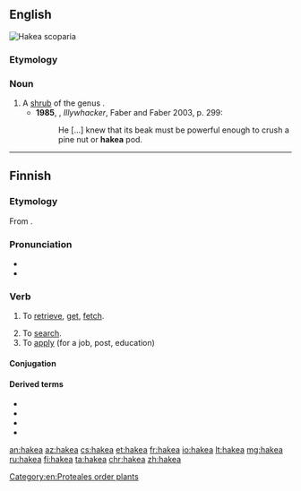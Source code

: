 ==English==
[[File:Hakea_scoparia_02.jpg|thumb|Hakea scoparia]]
{{wikipedia}}

===Etymology===
{{rfe|lang=en}}

===Noun===
{{en-noun}}

# A [[shrub]] of the genus {{taxlink|Hakea|genus|noshow=1}}.
#* '''1985''', {{w|Peter Carey}}, ''Illywhacker'', Faber and Faber 2003, p. 299:
#*: He […] knew that its beak must be powerful enough to crush a pine nut or '''hakea''' pod.

----

[[Category:en:Proteales order plants]]

==Finnish==

===Etymology===
From {{inh|fi|fiu-fin-pro|*hakedak}}.

===Pronunciation===
* {{fi-IPA|*}}
* {{hyphenation|ha|ke|a|lang=fi}}

===Verb===
{{fi-verb}}

# {{lb|fi|transitive}} To [[retrieve]], [[get]], [[fetch]].
# To [[search]].
# To [[apply]] (for a job, post, education)

====Conjugation====
{{fi-conj-laskea|ha|k||a}}

====Derived terms====
* {{l|fi|haeskella}}
* {{l|fi|haettaa}}
* {{l|fi|hakija}}
* {{l|fi|haku}}

[[an:hakea]]
[[az:hakea]]
[[cs:hakea]]
[[et:hakea]]
[[fr:hakea]]
[[io:hakea]]
[[lt:hakea]]
[[mg:hakea]]
[[ru:hakea]]
[[fi:hakea]]
[[ta:hakea]]
[[chr:hakea]]
[[zh:hakea]]